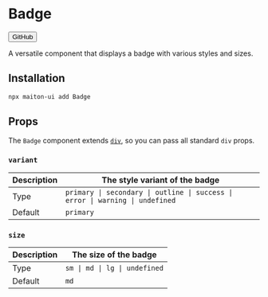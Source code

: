 
# Badge

<Button href="https://github.com/builders-garden/maiton-ui/blob/main/components/Badge.tsx">GitHub</Button>

A versatile component that displays a badge with various styles and sizes.

## Installation

```sh
npx maiton-ui add Badge
```

## Props

The `Badge` component extends [`div`](https://developer.mozilla.org/en-US/docs/Web/HTML/Element/div), so you can pass all standard `div` props.

### `variant`

| Description | The style variant of the badge                                                |
|-------------|------------------------------------------------------------------------------ |
| Type        | `primary \| secondary \| outline \| success \| error \| warning \| undefined` |
| Default     | `primary`                                                                     |

### `size`

| Description | The size of the badge         |
|-------------|------------------------------ |
| Type        | `sm \| md \| lg \| undefined` |
| Default     | `md`                          |

